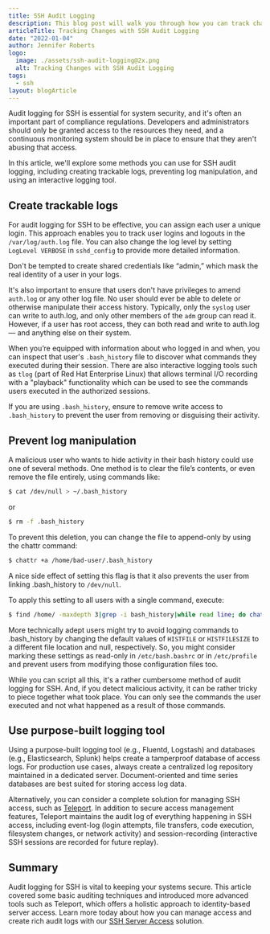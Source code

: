 ```yaml
---
title: SSH Audit Logging
description: This blog post will walk you through how you can track changes on Linux hosts with SSH Audit Logging.
articleTitle: Tracking Changes with SSH Audit Logging
date: "2022-01-04"
author: Jennifer Roberts
logo:
  image: ./assets/ssh-audit-logging@2x.png
  alt: Tracking Changes with SSH Audit Logging
tags:
  - ssh
layout: blogArticle
---
```



Audit logging for SSH is essential for system security, and it's often an important part of compliance regulations. Developers and administrators should only be granted access to the resources they need, and a continuous monitoring system should be in place to ensure that they aren't abusing that access.

In this article, we'll explore some methods you can use for SSH audit logging, including creating trackable logs, preventing log manipulation, and using an interactive logging tool.

## Create trackable logs

For audit logging for SSH to be effective, you can assign each user a unique login. This approach enables you to track user logins and logouts in the `/var/log/auth.log` file. You can also change the log level by setting `LogLevel VERBOSE` in `sshd_config` to provide more detailed information.

Don't be tempted to create shared credentials like “admin,” which mask the real identity of a user in your logs.

It's also important to ensure that users don't have privileges to amend `auth.log` or any other log file. No user should ever be able to delete or otherwise manipulate their access history. Typically, only the `syslog` user can write to auth.log, and only other members of the `adm` group can read it. However, if a user has root access, they can both read and write to auth.log — and anything else on their system.

When you’re equipped with information about who logged in and when, you can inspect that user's `.bash_history` file to discover what commands they executed during their session. There are also interactive logging tools such as `tlog` (part of Red Hat Enterprise Linux) that allows terminal I/O recording with a "playback" functionality which can be used to see the commands users executed in the authorized sessions.

If you are using `.bash_history`, ensure to remove write access to `.bash_history` to prevent the user from removing or disguising their activity.

## Prevent log manipulation

A malicious user who wants to hide activity in their bash history could use one of several methods. One method is to clear the file’s contents, or even remove the file entirely, using commands like:

```bash
$ cat /dev/null > ~/.bash_history
```

or

```bash
$ rm -f .bash_history
```

To prevent this deletion, you can change the file to append-only by using the chattr command:

```bash
$ chattr +a /home/bad-user/.bash_history
```

A nice side effect of setting this flag is that it also prevents the user from linking .bash_history to `/dev/null`.

To apply this setting to all users with a single command, execute:

```bash
$ find /home/ -maxdepth 3|grep -i bash_history|while read line; do chattr +a "$line"; done
```

More technically adept users might try to avoid logging commands to .bash_history by changing the default values of `HISTFILE` or `HISTFILESIZE` to a different file location and null, respectively. So, you might consider marking these settings as read-only in `/etc/bash.bashrc` or in `/etc/profile` and prevent users from modifying those configuration files too.

While you can script all this, it's a rather cumbersome method of audit logging for SSH. And, if you detect malicious activity, it can be rather tricky to piece together what took place. You can only see the commands the user executed and not what happened as a result of those commands.

## Use purpose-built logging tool

Using a purpose-built logging tool (e.g., Fluentd, Logstash) and databases (e.g., Elasticsearch, Splunk) helps create a tamperproof database of access logs. For production use cases, always create a centralized log repository maintained in a dedicated server. Document-oriented and time series databases are best suited for storing access log data.

Alternatively, you can consider a complete solution for managing SSH access, such as [Teleport](https://goteleport.com/). In addition to secure access management features, Teleport maintains the audit log of everything happening in SSH access, including event-log (login attempts, file transfers, code execution, filesystem changes, or network activity) and session-recording (interactive SSH sessions are recorded for future replay).

<EmailSubscribeViolet />

## Summary

Audit logging for SSH is vital to keeping your systems secure. This article covered some basic auditing techniques and introduced more advanced tools such as Teleport, which offers a holistic approach to identity-based server access. Learn more today about how you can manage access and create rich audit logs with our [SSH Server Access](https://goteleport.com/ssh-server-access/) solution.
